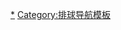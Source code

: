{{Navbox
|name = 世界盃排球賽
|title = [[世界杯排球赛]]
|state = {{{state|}}}
|groupstyle = text-align: center;
|listclass = hlist

|group1 = 男子
|list1 = 
* [[1965年世界盃男子排球賽|1965]]
* [[1969年世界盃男子排球賽|1969]]
* [[1977年世界盃男子排球賽|1977]]
* [[1981年世界盃男子排球賽|1981]]
* [[1985年世界盃男子排球賽|1985]]
* [[1989年世界盃男子排球賽|1989]]
* [[1991年世界盃男子排球賽|1991]]
* [[1995年世界盃男子排球賽|1995]]
* [[1999年世界盃男子排球賽|1999]]
* [[2003年世界盃男子排球賽|2003]]
* [[2007年世界盃男子排球賽|2007]]
* [[2011年世界盃男子排球賽|2011]]
* [[2015年世界盃男子排球賽|2015]]
* [[2019年世界盃男子排球賽|2019]]

|group2 = 女子
|list2  = 
* [[1973年世界盃女子排球賽|1973]]
* [[1977年世界盃女子排球賽|1977]]
* [[1981年世界盃女子排球賽|1981]]
* [[1985年世界盃女子排球賽|1985]]
* [[1989年世界盃女子排球賽|1989]]
* [[1991年世界盃女子排球賽|1991]]
* [[1995年世界盃女子排球賽|1995]]
* [[1999年世界盃女子排球賽|1999]]
* [[2003年世界盃女子排球賽|2003]]
* [[2007年世界盃女子排球賽|2007]]
* [[2011年世界盃女子排球賽|2011]]
* [[2015年世界盃女子排球賽|2015]]
* [[2019年世界盃女子排球賽|2019]]
}}<noinclude>
[[Category:世界盃排球賽|*]]
[[Category:排球导航模板]]
</noinclude>